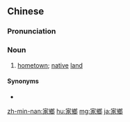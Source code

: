 {{also|家乡}}
==Chinese==
{{zh-forms|s=家乡}}

===Pronunciation===
{{zh-pron
|m=jiāxiāng
|c=gaa1 hoeng1
|h=pfs=kâ-hiông
|mn=ka-hiong
|cat=n
}}

===Noun===
{{zh-noun}}

# [[hometown]]; [[native]] [[land]]
#: {{zh-x|你 的 家鄉 在 哪兒{r}？|Where's your '''hometown'''?}}

====Synonyms====
* {{zh-l|故鄉}}

{{zh-cat|Elementary}}

[[zh-min-nan:家鄉]]
[[hu:家鄉]]
[[mg:家鄉]]
[[ja:家鄉]]